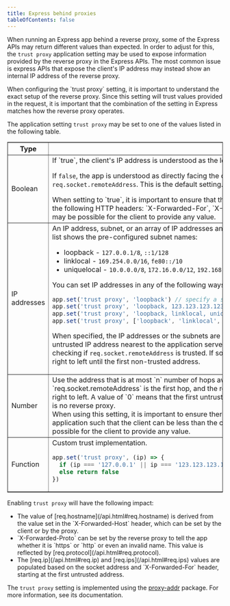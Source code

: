 ```yaml
---
title: Express behind proxies
tableOfContents: false
---
```


When running an Express app behind a reverse proxy, some of the Express APIs may return different values than expected. In order to adjust for this, the `trust proxy` application setting may be used to expose information provided by the reverse proxy in the Express APIs. The most common issue is express APIs that expose the client's IP address may instead show an internal IP address of the reverse proxy.

<div class="doc-box doc-info" markdown="1">
When configuring the `trust proxy` setting, it is important to understand the exact setup of the reverse proxy. Since this setting will trust values provided in the request, it is important that the combination of the setting in Express matches how the reverse proxy operates.
</div>

The application setting `trust proxy` may be set to one of the values listed in the following table.

<table class="doctable" border="1" markdown="1">
  <thead><tr><th>Type</th><th>Value</th></tr></thead>
  <tbody>
    <tr>
      <td>Boolean</td>
<td markdown="1">
If `true`, the client's IP address is understood as the left-most entry in the `X-Forwarded-For` header.

If `false`, the app is understood as directly facing the client and the client's IP address is derived from `req.socket.remoteAddress`. This is the default setting.

<div class="doc-box doc-warn" markdown="1">
When setting to `true`, it is important to ensure that the last reverse proxy trusted is removing/overwriting all of the following HTTP headers: `X-Forwarded-For`, `X-Forwarded-Host`, and `X-Forwarded-Proto`, otherwise it may be possible for the client to provide any value.
</div>
</td>
    </tr>
    <tr>
      <td>IP addresses</td>
<td markdown="1">
An IP address, subnet, or an array of IP addresses and subnets to trust as being a reverse proxy. The following list shows the pre-configured subnet names:

* loopback - `127.0.0.1/8`, `::1/128`
* linklocal - `169.254.0.0/16`, `fe80::/10`
* uniquelocal - `10.0.0.0/8`, `172.16.0.0/12`, `192.168.0.0/16`, `fc00::/7`

You can set IP addresses in any of the following ways:

```js
app.set('trust proxy', 'loopback') // specify a single subnet
app.set('trust proxy', 'loopback, 123.123.123.123') // specify a subnet and an address
app.set('trust proxy', 'loopback, linklocal, uniquelocal') // specify multiple subnets as CSV
app.set('trust proxy', ['loopback', 'linklocal', 'uniquelocal']) // specify multiple subnets as an array
```

When specified, the IP addresses or the subnets are excluded from the address determination process, and the untrusted IP address nearest to the application server is determined as the client's IP address. This works by checking if `req.socket.remoteAddress` is trusted. If so, then each address in `X-Forwarded-For` is checked from right to left until the first non-trusted address.
</td>
    </tr>
    <tr>
      <td>Number</td>
<td markdown="1">
Use the address that is at most `n` number of hops away from the Express application. `req.socket.remoteAddress` is the first hop, and the rest are looked for in the `X-Forwarded-For` header from right to left. A value of `0` means that the first untrusted address would be `req.socket.remoteAddress`, i.e. there is no reverse proxy.

<div class="doc-box doc-warn" markdown="1">
When using this setting, it is important to ensure there are not multiple, different-length paths to the Express application such that the client can be less than the configured number of hops away, otherwise it may be possible for the client to provide any value.
</div>
</td>
    </tr>
    <tr>
      <td>Function</td>
<td markdown="1">
Custom trust implementation.

```js
app.set('trust proxy', (ip) => {
  if (ip === '127.0.0.1' || ip === '123.123.123.123') return true // trusted IPs
  else return false
})
```
</td>
    </tr>
  </tbody>
</table>

Enabling `trust proxy` will have the following impact:

<ul>
  <li markdown="1">
    The value of [req.hostname](/api.html#req.hostname) is derived from the value set in the `X-Forwarded-Host` header, which can be set by the client or by the proxy.
  </li>
  <li markdown="1">
  `X-Forwarded-Proto` can be set by the reverse proxy to tell the app whether it is `https` or  `http` or even an invalid name. This value is reflected by [req.protocol](/api.html#req.protocol).
  </li>
  <li markdown="1">
  The [req.ip](/api.html#req.ip) and [req.ips](/api.html#req.ips) values are populated based on the socket address and `X-Forwarded-For` header, starting at the first untrusted address.
  </li>
</ul>

The `trust proxy` setting is implemented using the [proxy-addr](https://www.npmjs.com/package/proxy-addr) package. For more information, see its documentation.
